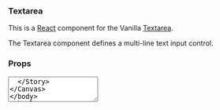 

<Meta title="Textarea" component={Textarea} />

### Textarea

This is a [React](https://reactjs.org/) component for the Vanilla [Textarea](https://docs.vanillaframework.io/base/forms/#textarea).

The Textarea component defines a multi-line text input control.

### Props

<ArgsTable of={Textarea} />

<Canvas>
  <Story name="Default">
    <Textarea
      label="Tell us about your project or interest"
      id="textarea2"
      rows="3"
      defaultValue="Ubuntu"
    />
  </Story>
</Canvas>
